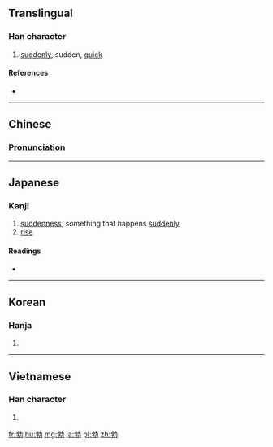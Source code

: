 {{also|艴}}
==Translingual==

===Han character===
{{Han char|rn=19|rad=力|as=07|sn=9|four=4442<sub>7</sub>|canj=十木大尸 (JDKS)|ids=⿰[[孛]][[力]]}}

# [[sudden]]ly, sudden, [[quick]]

====References====
* {{Han ref|kx=0147.270|dkj=02351|dj=0332.080|hdz=10370.150|uh=52C3|ud=21187|bh=AB6B|bd=43883}}

----

==Chinese==
{{zh-forms}}

===Pronunciation===
{{zh-pron
|m=bó
|c=but6
|mn=pu̍t
|mc=y
|oc=y
|ma=
|cat=adv,a
}}

----

==Japanese==

===Kanji===
{{ja-kanji|grade=|rs=力07}}

# [[suddenness]], something that happens [[suddenly]]
# [[rise]]

====Readings====
* {{ja-readings|on=[[ぼつ]] (botsu), [[ほつ]] (hotsu)|kun=[[にわかに]] (niwakani), [[おこる]] (okoru)}}

----

==Korean==

===Hanja===
{{ko-hanja|hangeul=발|rv=bal|mr=pal}}

# {{defn|lang=ko|sort=力07}}

----

==Vietnamese==

===Han character===
{{vi-hantu|[[bột]]|rs=力07}}

# {{defn|lang=vi|sort=力07}}

[[fr:勃]]
[[hu:勃]]
[[mg:勃]]
[[ja:勃]]
[[pl:勃]]
[[zh:勃]]